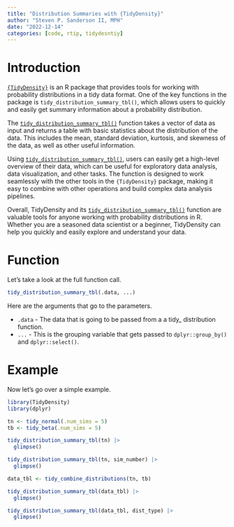 ```yaml
---
title: "Distribution Summaries with {TidyDensity}"
author: "Steven P. Sanderson II, MPH"
date: "2022-12-14"
categories: [code, rtip, tidydesntiy]
---
```


# Introduction

[`{TidyDensity}`](https://www.spsanderson.com/TidyDensity/) is an R package that provides tools for working with probability distributions in a tidy data format. One of the key functions in the package is `tidy_distribution_summary_tbl()`, which allows users to quickly and easily get summary information about a probability distribution.

The [`tidy_distribution_summary_tbl()`](https://www.spsanderson.com/TidyDensity/reference/tidy_distribution_summary_tbl.html) function takes a vector of data as input and returns a table with basic statistics about the distribution of the data. This includes the mean, standard deviation, kurtosis, and skewness of the data, as well as other useful information.

Using [`tidy_distribution_summary_tbl()`](https://www.spsanderson.com/TidyDensity/reference/tidy_distribution_summary_tbl.html), users can easily get a high-level overview of their data, which can be useful for exploratory data analysis, data visualization, and other tasks. The function is designed to work seamlessly with the other tools in the `{TidyDensity}` package, making it easy to combine with other operations and build complex data analysis pipelines.

Overall, TidyDensity and its [`tidy_distribution_summary_tbl()`](https://www.spsanderson.com/TidyDensity/reference/tidy_distribution_summary_tbl.html) function are valuable tools for anyone working with probability distributions in R. Whether you are a seasoned data scientist or a beginner, TidyDensity can help you quickly and easily explore and understand your data.

# Function

Let's take a look at the full function call.

```r
tidy_distribution_summary_tbl(.data, ...)
```

Here are the arguments that go to the parameters.

*  `.data` - The data that is going to be passed from a a tidy_ distribution function.
*  `...` - This is the grouping variable that gets passed to `dplyr::group_by()` and `dplyr::select()`.

# Example

Now let's go over a simple example.

```r
library(TidyDensity)
library(dplyr)

tn <- tidy_normal(.num_sims = 5)
tb <- tidy_beta(.num_sims = 5)

tidy_distribution_summary_tbl(tn) |>
  glimpse()

tidy_distribution_summary_tbl(tn, sim_number) |>
  glimpse()

data_tbl <- tidy_combine_distributions(tn, tb)

tidy_distribution_summary_tbl(data_tbl) |>
  glimpse()

tidy_distribution_summary_tbl(data_tbl, dist_type) |>
  glimpse()
```